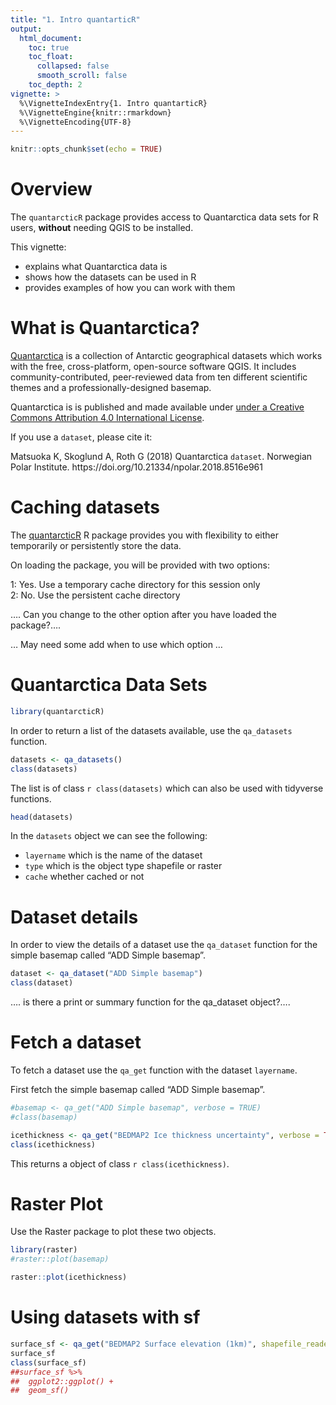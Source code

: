 ```yaml
---
title: "1. Intro quantarticR"
output:
  html_document:
    toc: true
    toc_float:
      collapsed: false
      smooth_scroll: false
    toc_depth: 2
vignette: >
  %\VignetteIndexEntry{1. Intro quantarticR}
  %\VignetteEngine{knitr::rmarkdown}
  %\VignetteEncoding{UTF-8}
---
```


```r
knitr::opts_chunk$set(echo = TRUE)
```

# Overview

The `quantarcticR` package provides access to Quantarctica data sets for R users, **without** needing QGIS to be installed. 

This vignette:

* explains what Quantarctica data is
* shows how the datasets can be used in R 
* provides examples of how you can work with them


# What is Quantarctica?

[Quantarctica](http://quantarctica.npolar.no/about.html) is a collection of Antarctic geographical datasets which works with the free, cross-platform, open-source software QGIS. It includes community-contributed, peer-reviewed data from ten different scientific themes and a professionally-designed basemap.

Quantarctica is is published and made available under [under a Creative Commons Attribution 4.0 International License](https://creativecommons.org/licenses/by/4.0/).

If you use a `dataset`, please cite it:  

Matsuoka K, Skoglund A, Roth G (2018) Quantarctica `dataset`. Norwegian Polar Institute.
https://doi.org/10.21334/npolar.2018.8516e961

# Caching datasets

The [quantarcticR](https://github.com/SCAR-sandpit/quantarcticR) R package provides you with flexibility to either temporarily or persistently store the data.

On loading the package, you will be provided with two options:  

1: Yes. Use a temporary cache directory for this session only  
2: No. Use the persistent cache directory

.... Can you change to the other option after you have loaded the package?....

... May need some add when to use which option ...

# Quantarctica Data Sets

```r
library(quantarcticR)
```

In order to return a list of the datasets available, use the `qa_datasets` function.

```r
datasets <- qa_datasets()
class(datasets)
```

The list is of class `r class(datasets)` which can also be used with tidyverse functions.

```r
head(datasets)
```

In the `datasets` object we can see the following:  

- `layername` which is the name of the dataset  
- `type` which is the object type shapefile or raster
- `cache` whether cached or not

# Dataset details

In order to view the details of a dataset use the `qa_dataset` function for the simple basemap called "ADD Simple basemap".

```r
dataset <- qa_dataset("ADD Simple basemap")
class(dataset)
```

.... is there a print or summary function for the qa_dataset object?....

# Fetch a dataset

To fetch a dataset use the `qa_get` function with the dataset `layername`.

First fetch the simple basemap called "ADD Simple basemap".

```r
#basemap <- qa_get("ADD Simple basemap", verbose = TRUE)
#class(basemap)
```


```r
icethickness <- qa_get("BEDMAP2 Ice thickness uncertainty", verbose = TRUE)
class(icethickness)
```

This returns a object of class `r class(icethickness)`.

# Raster Plot 

Use the Raster package to plot these two objects.

```r
library(raster)
#raster::plot(basemap)
```

```r
raster::plot(icethickness)
```

# Using datasets with sf

```r
surface_sf <- qa_get("BEDMAP2 Surface elevation (1km)", shapefile_reader = sf::st_read)
surface_sf
class(surface_sf)
##surface_sf %>% 
##  ggplot2::ggplot() +
##  geom_sf()
```


